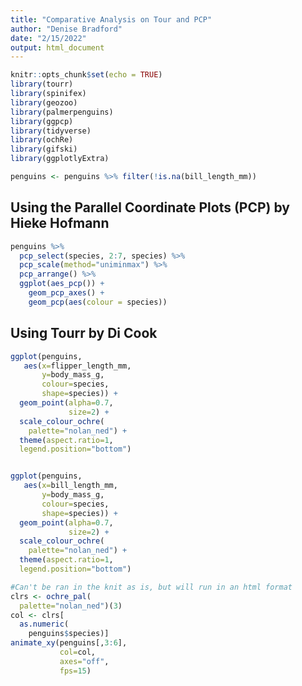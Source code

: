 ```yaml
---
title: "Comparative Analysis on Tour and PCP"
author: "Denise Bradford"
date: "2/15/2022"
output: html_document
---
```


```r
knitr::opts_chunk$set(echo = TRUE)
library(tourr)
library(spinifex)
library(geozoo)
library(palmerpenguins)
library(ggpcp)
library(tidyverse)
library(ochRe)
library(gifski)
library(ggplotlyExtra)

penguins <- penguins %>% filter(!is.na(bill_length_mm))

```

## Using the Parallel Coordinate Plots (PCP) by Hieke Hofmann

```r
penguins %>%
  pcp_select(species, 2:7, species) %>%
  pcp_scale(method="uniminmax") %>%
  pcp_arrange() %>%
  ggplot(aes_pcp()) + 
    geom_pcp_axes() + 
    geom_pcp(aes(colour = species)) 
```

## Using Tourr by Di Cook 

```r
ggplot(penguins, 
   aes(x=flipper_length_mm, 
       y=body_mass_g,
       colour=species,
       shape=species)) +
  geom_point(alpha=0.7, 
             size=2) +
  scale_colour_ochre(
    palette="nolan_ned") + 
  theme(aspect.ratio=1,
  legend.position="bottom")


ggplot(penguins, 
   aes(x=bill_length_mm, 
       y=body_mass_g,
       colour=species,
       shape=species)) +
  geom_point(alpha=0.7, 
             size=2) +
  scale_colour_ochre(
    palette="nolan_ned") + 
  theme(aspect.ratio=1,
  legend.position="bottom")

#Can't be ran in the knit as is, but will run in an html format
clrs <- ochre_pal(
  palette="nolan_ned")(3)
col <- clrs[
  as.numeric(
    penguins$species)]
animate_xy(penguins[,3:6], 
           col=col, 
           axes="off", 
           fps=15)
```


